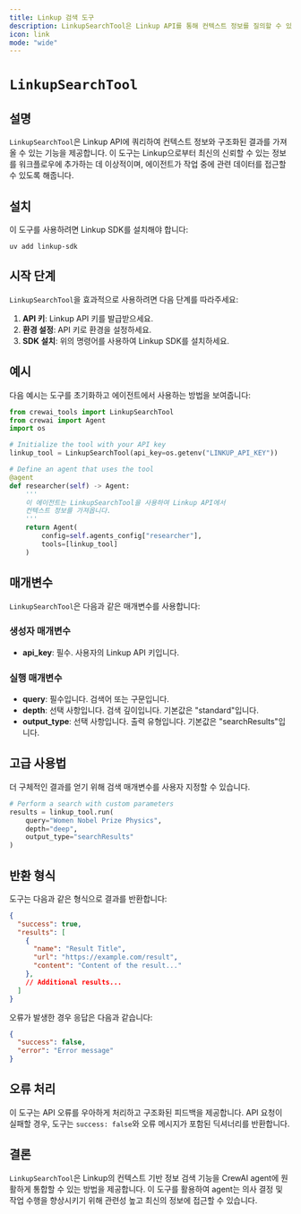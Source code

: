 ```yaml
---
title: Linkup 검색 도구
description: LinkupSearchTool은 Linkup API를 통해 컨텍스트 정보를 질의할 수 있도록 합니다.
icon: link
mode: "wide"
---
```


# `LinkupSearchTool`

## 설명

`LinkupSearchTool`은 Linkup API에 쿼리하여 컨텍스트 정보와 구조화된 결과를 가져올 수 있는 기능을 제공합니다. 이 도구는 Linkup으로부터 최신의 신뢰할 수 있는 정보를 워크플로우에 추가하는 데 이상적이며, 에이전트가 작업 중에 관련 데이터를 접근할 수 있도록 해줍니다.

## 설치

이 도구를 사용하려면 Linkup SDK를 설치해야 합니다:

```shell
uv add linkup-sdk
```

## 시작 단계

`LinkupSearchTool`을 효과적으로 사용하려면 다음 단계를 따라주세요:

1. **API 키**: Linkup API 키를 발급받으세요.
2. **환경 설정**: API 키로 환경을 설정하세요.
3. **SDK 설치**: 위의 명령어를 사용하여 Linkup SDK를 설치하세요.

## 예시

다음 예시는 도구를 초기화하고 에이전트에서 사용하는 방법을 보여줍니다:

```python Code
from crewai_tools import LinkupSearchTool
from crewai import Agent
import os

# Initialize the tool with your API key
linkup_tool = LinkupSearchTool(api_key=os.getenv("LINKUP_API_KEY"))

# Define an agent that uses the tool
@agent
def researcher(self) -> Agent:
    '''
    이 에이전트는 LinkupSearchTool을 사용하여 Linkup API에서
    컨텍스트 정보를 가져옵니다.
    '''
    return Agent(
        config=self.agents_config["researcher"],
        tools=[linkup_tool]
    )
```

## 매개변수

`LinkupSearchTool`은 다음과 같은 매개변수를 사용합니다:

### 생성자 매개변수
- **api_key**: 필수. 사용자의 Linkup API 키입니다.

### 실행 매개변수
- **query**: 필수입니다. 검색어 또는 구문입니다.
- **depth**: 선택 사항입니다. 검색 깊이입니다. 기본값은 "standard"입니다.
- **output_type**: 선택 사항입니다. 출력 유형입니다. 기본값은 "searchResults"입니다.

## 고급 사용법

더 구체적인 결과를 얻기 위해 검색 매개변수를 사용자 지정할 수 있습니다.

```python Code
# Perform a search with custom parameters
results = linkup_tool.run(
    query="Women Nobel Prize Physics",
    depth="deep",
    output_type="searchResults"
)
```

## 반환 형식

도구는 다음과 같은 형식으로 결과를 반환합니다:

```json
{
  "success": true,
  "results": [
    {
      "name": "Result Title",
      "url": "https://example.com/result",
      "content": "Content of the result..."
    },
    // Additional results...
  ]
}
```

오류가 발생한 경우 응답은 다음과 같습니다:

```json
{
  "success": false,
  "error": "Error message"
}
```

## 오류 처리

이 도구는 API 오류를 우아하게 처리하고 구조화된 피드백을 제공합니다. API 요청이 실패할 경우, 도구는 `success: false`와 오류 메시지가 포함된 딕셔너리를 반환합니다.

## 결론

`LinkupSearchTool`은 Linkup의 컨텍스트 기반 정보 검색 기능을 CrewAI agent에 원활하게 통합할 수 있는 방법을 제공합니다. 이 도구를 활용하여 agent는 의사 결정 및 작업 수행을 향상시키기 위해 관련성 높고 최신의 정보에 접근할 수 있습니다.
